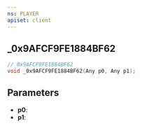 ```yaml
---
ns: PLAYER
apiset: client
---
```

## _0x9AFCF9FE1884BF62

```c
// 0x9AFCF9FE1884BF62
void _0x9AFCF9FE1884BF62(Any p0, Any p1);
```


## Parameters
* **p0**:
* **p1**: